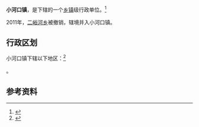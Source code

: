 {{中国乡级行政区|61/10/24/111/000}}

'''小河口镇'''，是{{PRC admin/fullname|61/10/24/111/000|3}}下辖的一个[[乡镇|乡镇]]级行政单位。<ref>{{PRC admin/ref sgc|{{PRC admin/parent|61/10/24/111/000}}}}</ref>

2011年，[[二峪河乡|二峪河乡]]被撤销，辖境并入小河口镇。

== 行政区划 ==

小河口镇下辖以下地区：<ref>{{PRC admin/ref sgc|61/10/24/111/000}}</ref>

{{PRC admin/children|61/10/24/111/000}}。

== 参考资料 ==

{{reflist}}

{{行政区划小作品}}
{{PRC admin/navcat|61/10/24/111/000}}